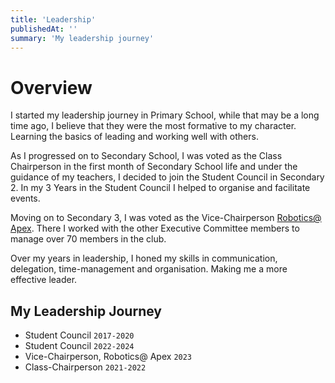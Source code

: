 ```yaml
---
title: 'Leadership'
publishedAt: ''
summary: 'My leadership journey'
---
```


# Overview
I started my leadership journey in Primary School, 
while that may be a long time ago, 
I believe that they were the most formative to my character. 
Learning the basics of leading and working well with others.

As I progressed on to Secondary School, 
I was voted as the Class Chairperson in the first month of 
Secondary School life and under the guidance of my teachers, 
I decided to join the Student Council in Secondary 2. 
In my 3 Years in the Student Council I helped to organise 
and facilitate events. 

Moving on to Secondary 3, I was voted as the Vice-Chairperson [Robotics@ Apex](/mdx/areas/robotics/robotics-at-apex). 
There I worked with the other Executive Committee 
members to manage over 70 members in the club. 

Over my years in leadership, I honed my skills in communication,
delegation, time-management and organisation. 
Making me a more effective leader.

## My Leadership Journey
- Student Council `2017-2020`
- Student Council `2022-2024`
- Vice-Chairperson, Robotics@ Apex `2023`
- Class-Chairperson `2021-2022`

